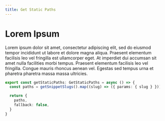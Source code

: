 ```yaml
---
title: Get Static Paths
---
```


# Lorem Ipsum

Lorem ipsum dolor sit amet, consectetur adipiscing elit, sed do eiusmod tempor incididunt ut labore et dolore magna aliqua. Praesent elementum facilisis leo vel fringilla est ullamcorper eget. At imperdiet dui accumsan sit amet nulla facilities morbi tempus. Praesent elementum facilisis leo vel fringilla. Congue mauris rhoncus aenean vel. Egestas sed tempus urna et pharetra pharetra massa massa ultricies.

```typescript
export const getStaticPaths: GetStaticPaths = async () => {
  const paths = getSnippetSlugs().map((slug) => ({ params: { slug } }))

  return {
    paths,
    fallback: false,
  }
}
```
